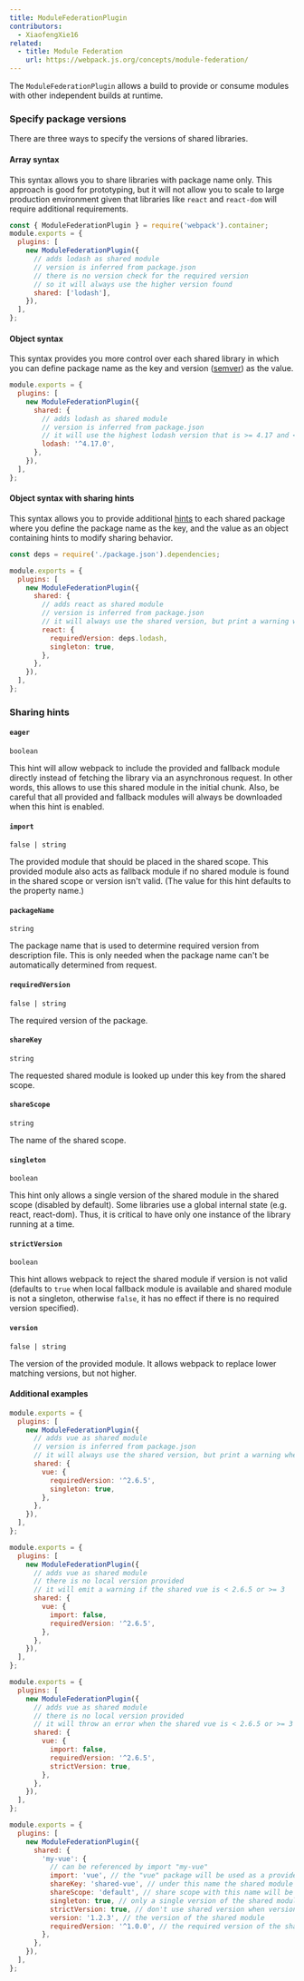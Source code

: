 ```yaml
---
title: ModuleFederationPlugin
contributors:
  - XiaofengXie16
related:
  - title: Module Federation
    url: https://webpack.js.org/concepts/module-federation/
---
```


The `ModuleFederationPlugin` allows a build to provide or consume modules with other independent builds at runtime.

<StackBlitzPreview example="module-federation?terminal=" />

### Specify package versions

There are three ways to specify the versions of shared libraries.

#### Array syntax

This syntax allows you to share libraries with package name only. This approach is good for prototyping, but it will not allow you to scale to large production environment given that libraries like `react` and `react-dom` will require additional requirements.

```js
const { ModuleFederationPlugin } = require('webpack').container;
module.exports = {
  plugins: [
    new ModuleFederationPlugin({
      // adds lodash as shared module
      // version is inferred from package.json
      // there is no version check for the required version
      // so it will always use the higher version found
      shared: ['lodash'],
    }),
  ],
};
```

#### Object syntax

This syntax provides you more control over each shared library in which you can define package name as the key and version ([semver](https://semver.org/)) as the value.

```js
module.exports = {
  plugins: [
    new ModuleFederationPlugin({
      shared: {
        // adds lodash as shared module
        // version is inferred from package.json
        // it will use the highest lodash version that is >= 4.17 and < 5
        lodash: '^4.17.0',
      },
    }),
  ],
};
```

#### Object syntax with sharing hints

This syntax allows you to provide additional [hints](#sharing-hints) to each shared package where you define the package name as the key, and the value as an object containing hints to modify sharing behavior.

```js
const deps = require('./package.json').dependencies;

module.exports = {
  plugins: [
    new ModuleFederationPlugin({
      shared: {
        // adds react as shared module
        // version is inferred from package.json
        // it will always use the shared version, but print a warning when the shared lodash is < 4.17 or >= 5
        react: {
          requiredVersion: deps.lodash,
          singleton: true,
        },
      },
    }),
  ],
};
```

### Sharing hints

#### **`eager`**

`boolean`

This hint will allow webpack to include the provided and fallback module directly instead of fetching the library via an asynchronous request. In other words, this allows to use this shared module in the initial chunk. Also, be careful that all provided and fallback modules will always be downloaded when this hint is enabled.

#### **`import`**

`false | string`

The provided module that should be placed in the shared scope. This provided module also acts as fallback module if no shared module is found in the shared scope or version isn't valid. (The value for this hint defaults to the property name.)

#### **`packageName`**

`string`

The package name that is used to determine required version from description file. This is only needed when the package name can't be automatically determined from request.

#### **`requiredVersion`**

`false | string`

The required version of the package.

#### **`shareKey`**

`string`

The requested shared module is looked up under this key from the shared scope.

#### **`shareScope`**

`string`

The name of the shared scope.

#### **`singleton`**

`boolean`

This hint only allows a single version of the shared module in the shared scope (disabled by default). Some libraries use a global internal state (e.g. react, react-dom). Thus, it is critical to have only one instance of the library running at a time.

#### **`strictVersion`**

`boolean`

This hint allows webpack to reject the shared module if version is not valid (defaults to `true` when local fallback module is available and shared module is not a singleton, otherwise `false`, it has no effect if there is no required version specified).

#### **`version`**

`false | string`

The version of the provided module. It allows webpack to replace lower matching versions, but not higher.

#### **Additional examples**

```js
module.exports = {
  plugins: [
    new ModuleFederationPlugin({
      // adds vue as shared module
      // version is inferred from package.json
      // it will always use the shared version, but print a warning when the shared vue is < 2.6.5 or >= 3
      shared: {
        vue: {
          requiredVersion: '^2.6.5',
          singleton: true,
        },
      },
    }),
  ],
};
```

```js
module.exports = {
  plugins: [
    new ModuleFederationPlugin({
      // adds vue as shared module
      // there is no local version provided
      // it will emit a warning if the shared vue is < 2.6.5 or >= 3
      shared: {
        vue: {
          import: false,
          requiredVersion: '^2.6.5',
        },
      },
    }),
  ],
};
```

```js
module.exports = {
  plugins: [
    new ModuleFederationPlugin({
      // adds vue as shared module
      // there is no local version provided
      // it will throw an error when the shared vue is < 2.6.5 or >= 3
      shared: {
        vue: {
          import: false,
          requiredVersion: '^2.6.5',
          strictVersion: true,
        },
      },
    }),
  ],
};
```

```js
module.exports = {
  plugins: [
    new ModuleFederationPlugin({
      shared: {
        'my-vue': {
          // can be referenced by import "my-vue"
          import: 'vue', // the "vue" package will be used as a provided and fallback module
          shareKey: 'shared-vue', // under this name the shared module will be placed in the share scope
          shareScope: 'default', // share scope with this name will be used
          singleton: true, // only a single version of the shared module is allowed
          strictVersion: true, // don't use shared version when version isn't valid. Singleton or modules without fallback will throw, otherwise fallback is used
          version: '1.2.3', // the version of the shared module
          requiredVersion: '^1.0.0', // the required version of the shared module
        },
      },
    }),
  ],
};
```
